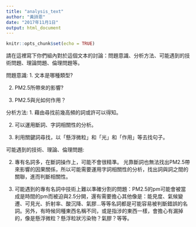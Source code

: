 ---
title: "analysis_text"
author: "黃詩恩"
date: "2017年11月1日"
output: html_document
---

```{r setup, include=FALSE}
knitr::opts_chunk$set(echo = TRUE)
```

請在這裡寫下你們組內對於這個文本的討論：問題意識、分析方法、可能遇到的技術問題、理論問題、倫理問題等。

問題意識:
1. 文本是哪種類型?

2. PM2.5所帶來的影響?

3. PM2.5與光如何作用？


分析方法:
1. 藉由尋找前幾高頻的詞或許可以得知。

2. 可以運用斷詞、字詞相關性的分析。

3. 利用關鍵詞尋找，以「懸浮微粒」和「光」和「作用」等去找句子。


可能遇到的技術、理論、倫理問題:

2. 專有名詞多，在斷詞操作上，可能不會很精準。
光靠斷詞也無法找出PM2.5帶來影響的因果關係，所以可能需要運用字詞相關性的分析，找出詞與詞之間的關聯，進而判斷相關性。

3. 可能遇到的專有名詞中技術上難以準確分割的問題：PM2.5的pm可能會被當成是時間的pm而被迫與2.5分開，還有需要擔心其他像是：能見度、氣候變遷、可見光、折射率、酸沉降、氣膠...等等名詞都是可能容易被判斷錯誤的名詞。另外，有時候同種東西名稱不同，或是指涉的東西一樣，會擔心有漏掉的，像是懸浮微粒？懸浮粒狀污染物？氣膠？等等。
   
